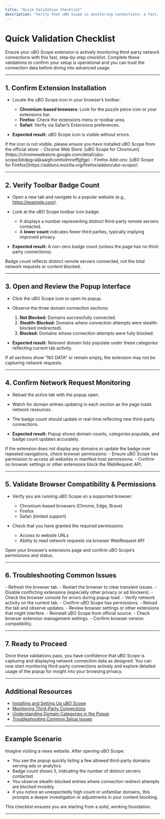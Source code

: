 ```yaml
---
title: "Quick Validation Checklist"
description: "Verify that uBO Scope is monitoring connections: a fast, step-by-step checklist to ensure your extension is capturing and displaying network requests as designed. This page gives confidence you're ready to start using the core features."
---
```


# Quick Validation Checklist

Ensure your uBO Scope extension is actively monitoring third-party network connections with this fast, step-by-step checklist. Complete these validations to confirm your setup is operational and you can trust the connection data before diving into advanced usage.

---

## 1. Confirm Extension Installation

- Locate the uBO Scope icon in your browser’s toolbar:
  - **Chromium-based browsers**: Look for the puzzle piece icon or your extensions bar.
  - **Firefox**: Check the extensions menu or toolbar area.
  - **Safari**: Verify via Safari’s Extensions preferences.

- **Expected result:** uBO Scope icon is visible without errors.

<Check>
If the icon is not visible, please ensure you have installed uBO Scope from the official store:
- Chrome Web Store: [uBO Scope for Chromium](https://chromewebstore.google.com/detail/ubo-scope/bbdpgcaljkaaigfcomhidmneffjjjfgp)
- Firefox Add-ons: [uBO Scope for Firefox](https://addons.mozilla.org/firefox/addon/ubo-scope/)
</Check>

---

## 2. Verify Toolbar Badge Count

- Open a new tab and navigate to a popular website (e.g., https://example.com).
- Look at the uBO Scope toolbar icon badge:
  - It displays a number representing distinct third-party remote servers contacted.
  - A **lower count** indicates fewer third parties, typically implying improved privacy.

- **Expected result:** A non-zero badge count (unless the page has no third-party connections).

<Tip>
Badge count reflects distinct remote servers connected, not the total network requests or content blocked.
</Tip>

---

## 3. Open and Review the Popup Interface

- Click the uBO Scope icon to open its popup.
- Observe the three domain connection sections:
  1. **Not Blocked:** Domains successfully connected.
  2. **Stealth-Blocked:** Domains where connection attempts were stealth-blocked (redirected).
  3. **Blocked:** Domains whose connection attempts were fully blocked.

- **Expected result:** Relevant domain lists populate under these categories reflecting current tab activity.

<Note>
If all sections show "NO DATA" or remain empty, the extension may not be capturing network requests.
</Note>

---

## 4. Confirm Network Request Monitoring

- Reload the active tab with the popup open.
- Watch for domain entries updating in each section as the page loads network resources.
- The badge count should update in real-time reflecting new third-party connections.

- **Expected result:** Popup shows domain counts, categories populate, and badge count updates accurately.

<Warning>
If the extension does not display any domains or update the badge over repeated navigations, check browser permissions:
- Ensure uBO Scope has permission to access all websites in manifest host permissions.
- Confirm no browser settings or other extensions block the WebRequest API.
</Warning>

---

## 5. Validate Browser Compatibility & Permissions

- Verify you are running uBO Scope on a supported browser:
  - Chromium-based browsers (Chrome, Edge, Brave)
  - Firefox
  - Safari (limited support)

- Check that you have granted the required permissions:
  - Access to website URLs
  - Ability to read network requests via browser WebRequest API

<Check>
Open your browser’s extensions page and confirm uBO Scope’s permissions and status.
</Check>

---

## 6. Troubleshooting Common Issues

<AccordionGroup title="Common Issues">
<Accordion title="Popup Not Showing Data or Loading">
- Refresh the browser tab.
- Restart the browser to clear transient issues.
- Disable conflicting extensions (especially other privacy or ad blockers).
- Check the browser console for errors during popup load.
</Accordion>

<Accordion title="Badge Count Not Visible or Incorrect">
- Verify network activity on the current tab.
- Confirm uBO Scope has permissions.
- Reload the tab and observe updates.
- Review browser settings or other extensions that might interfere.
</Accordion>

<Accordion title="Extension Icon Missing">
- Reinstall uBO Scope from official source.
- Check browser extension management settings.
- Confirm browser version compatibility.
</Accordion>
</AccordionGroup>

---

## 7. Ready to Proceed

Once these validations pass, you have confidence that uBO Scope is capturing and displaying network connection data as designed. You can now start monitoring third-party connections actively and explore detailed usage of the popup for insight into your browsing privacy.

---

## Additional Resources

- [Installing and Setting Up uBO Scope](../../guides/core-workflow/install-setup)
- [Monitoring Third-Party Connections](../../guides/core-workflow/monitor-connections)
- [Understanding Domain Categories in the Popup](../../guides/core-workflow/understanding-domain-categories)
- [Troubleshooting Common Setup Issues](../first-run-and-validation/troubleshooting-install)

---

## Example Scenario

Imagine visiting a news website. After opening uBO Scope:

- You see the popup quickly listing a few allowed third-party domains serving ads or analytics.
- Badge count shows 5, indicating the number of distinct servers contacted.
- You observe stealth-blocked entries where connection redirect attempts are blocked invisibly.
- If you notice an unexpectedly high count or unfamiliar domains, this prompts a deeper investigation or adjustments in your content blocking.

This checklist ensures you are starting from a solid, working foundation.

---